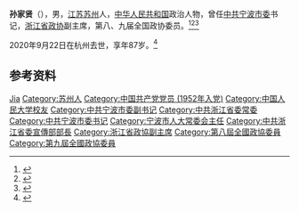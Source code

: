'''孙家贤'''（{{bd|1933年|12月|2020年|9月22日|catIdx=Sun}}），男，[[江苏|江苏]][[苏州|苏州]]人，[[中华人民共和国|中华人民共和国]]政治人物，曾任[[中共宁波市委|中共宁波市委]]书记，[[浙江省政协|浙江省政协]]副主席，第八、九届全国政协委员。<ref>{{Cite book|title=历届全国政协委员人名辞典|author=|publisher=中国国际广播出版社|year=1996|isbn=9787507813746|location=北京|pages=286}}</ref><ref>{{Cite book|title=中华人民共和国职官志|author=何虎生, 李耀东, 向常福主编|publisher=中国社会出版社|year=2003|isbn=9787800883934|location=北京|pages=}}</ref><ref>{{Cite web|title=孙家贤：敏于事慎于言|url=https://news.ruc.edu.cn/archives/46487|accessdate=2020-09-07|work=中国人民大学新闻网|archive-date=2015-07-23|archive-url=https://web.archive.org/web/20150723061530/http://news.ruc.edu.cn/archives/46487|dead-url=no}}</ref>

2020年9月22日在杭州去世，享年87岁。<ref>{{cite web |title=孙家贤同志逝世 |url=http://zjrb.zjol.com.cn/html/2020-09/23/content_3368610.htm |publisher=浙江日报 |date=2020-09-23 |access-date=2020-09-23 |archive-date=2020-10-02 |archive-url=https://web.archive.org/web/20201002084158/http://zjrb.zjol.com.cn/html/2020-09/23/content_3368610.htm }}</ref>

== 参考资料 ==
{{reflist}}

{{中国人物小作品}}
{{中华人民共和国宁波市正职领导人}}

{{Authority control}}
{{DEFAULTSORT:Sun孙}}
[[Category:孙姓|Jia]]
[[Category:苏州人|Category:苏州人]]
[[Category:中国共产党党员_(1952年入党)|Category:中国共产党党员 (1952年入党)]]
[[Category:中国人民大学校友|Category:中国人民大学校友]]
[[Category:中共宁波市委副书记|Category:中共宁波市委副书记]]
[[Category:中共浙江省委常委|Category:中共浙江省委常委]]
[[Category:中共宁波市委书记|Category:中共宁波市委书记]]
[[Category:宁波市人大常委会主任|Category:宁波市人大常委会主任]]
[[Category:中共浙江省委宣傳部部長|Category:中共浙江省委宣傳部部長]]
[[Category:浙江省政協副主席|Category:浙江省政協副主席]]
[[Category:第八屆全國政協委員|Category:第八屆全國政協委員]]
[[Category:第九屆全國政協委員|Category:第九屆全國政協委員]]
